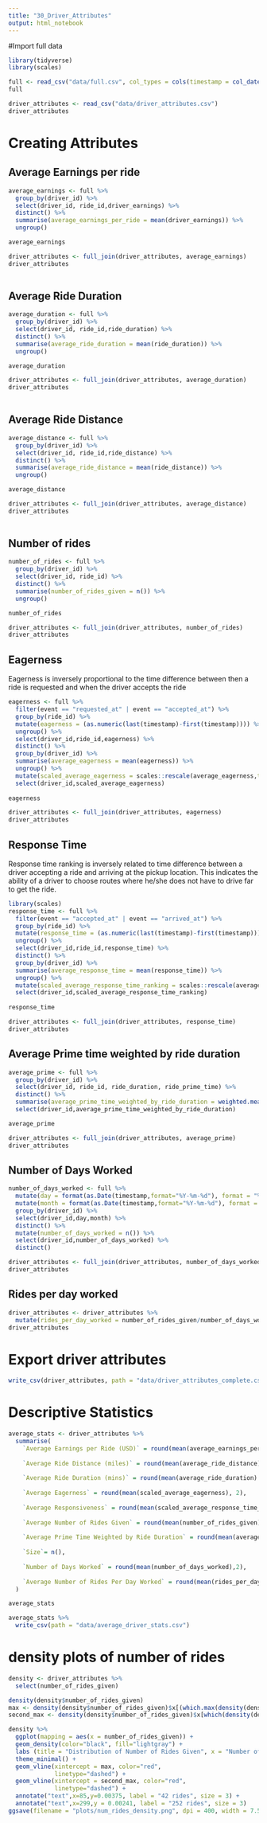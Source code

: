```yaml
---
title: "30_Driver_Attributes"
output: html_notebook
---
```


#Import full data
```r
library(tidyverse)
library(scales)

full <- read_csv("data/full.csv", col_types = cols(timestamp = col_datetime(format = "%Y-%m-%d%.%H:%M:%S%.")))
full

driver_attributes <- read_csv("data/driver_attributes.csv")
driver_attributes
```


# Creating Attributes

## Average Earnings per ride
```r
average_earnings <- full %>% 
  group_by(driver_id) %>% 
  select(driver_id, ride_id,driver_earnings) %>% 
  distinct() %>% 
  summarise(average_earnings_per_ride = mean(driver_earnings)) %>% 
  ungroup()

average_earnings

driver_attributes <- full_join(driver_attributes, average_earnings)
driver_attributes
  
```

## Average Ride Duration

```r
average_duration <- full %>% 
  group_by(driver_id) %>% 
  select(driver_id, ride_id,ride_duration) %>% 
  distinct() %>% 
  summarise(average_ride_duration = mean(ride_duration)) %>% 
  ungroup()

average_duration

driver_attributes <- full_join(driver_attributes, average_duration)
driver_attributes
  
```

## Average Ride Distance

```r
average_distance <- full %>% 
  group_by(driver_id) %>% 
  select(driver_id, ride_id,ride_distance) %>% 
  distinct() %>% 
  summarise(average_ride_distance = mean(ride_distance)) %>% 
  ungroup()

average_distance

driver_attributes <- full_join(driver_attributes, average_distance)
driver_attributes
  
```

## Number of rides
```r
number_of_rides <- full %>% 
  group_by(driver_id) %>% 
  select(driver_id, ride_id) %>% 
  distinct() %>% 
  summarise(number_of_rides_given = n()) %>% 
  ungroup()

number_of_rides

driver_attributes <- full_join(driver_attributes, number_of_rides)
driver_attributes
```
## Eagerness
Eagerness is inversely proportional to the time difference between then a ride is requested and when the driver accepts the ride

```r

eagerness <- full %>% 
  filter(event == "requested_at" | event == "accepted_at") %>% 
  group_by(ride_id) %>% 
  mutate(eagerness = (as.numeric(last(timestamp)-first(timestamp)))) %>% 
  ungroup() %>% 
  select(driver_id,ride_id,eagerness) %>% 
  distinct() %>% 
  group_by(driver_id) %>% 
  summarise(average_eagerness = mean(eagerness)) %>% 
  ungroup() %>% 
  mutate(scaled_average_eagerness = scales::rescale(average_eagerness,to=c(1,0))) %>% #inverse scaling
  select(driver_id,scaled_average_eagerness)
  
eagerness

driver_attributes <- full_join(driver_attributes, eagerness)
driver_attributes
```

## Response Time

Response time ranking is inversely related to time difference between a driver accepting a ride and arriving at the pickup location. This indicates the ability of a driver to choose routes where he/she does not have to drive far to get the ride.

```r
library(scales)
response_time <- full %>% 
  filter(event == "accepted_at" | event == "arrived_at") %>% 
  group_by(ride_id) %>% 
  mutate(response_time = (as.numeric(last(timestamp)-first(timestamp)))) %>% 
  ungroup() %>% 
  select(driver_id,ride_id,response_time) %>% 
  distinct() %>% 
  group_by(driver_id) %>% 
  summarise(average_response_time = mean(response_time)) %>% 
  ungroup() %>% 
  mutate(scaled_average_response_time_ranking = scales::rescale(average_response_time,to=c(1,0))) %>% #inverse scaling
  select(driver_id,scaled_average_response_time_ranking)
  
response_time

driver_attributes <- full_join(driver_attributes, response_time)
driver_attributes
```

## Average Prime time weighted by ride duration

```r
average_prime <- full %>% 
  group_by(driver_id) %>% 
  select(driver_id, ride_id, ride_duration, ride_prime_time) %>% 
  distinct() %>% 
  summarise(average_prime_time_weighted_by_ride_duration = weighted.mean(ride_prime_time,ride_duration)) %>% 
  select(driver_id,average_prime_time_weighted_by_ride_duration)

average_prime

driver_attributes <- full_join(driver_attributes, average_prime)
driver_attributes
```

## Number of Days Worked
```r
number_of_days_worked <- full %>% 
  mutate(day = format(as.Date(timestamp,format="%Y-%m-%d"), format = "%d")) %>% 
  mutate(month = format(as.Date(timestamp,format="%Y-%m-%d"), format = "%m")) %>% 
  group_by(driver_id) %>% 
  select(driver_id,day,month) %>% 
  distinct() %>% 
  mutate(number_of_days_worked = n()) %>% 
  select(driver_id,number_of_days_worked) %>% 
  distinct()

driver_attributes <- full_join(driver_attributes, number_of_days_worked)
driver_attributes
```


## Rides per day worked
```r
driver_attributes <- driver_attributes %>% 
  mutate(rides_per_day_worked = number_of_rides_given/number_of_days_worked)
driver_attributes
```


# Export driver attributes
```r
write_csv(driver_attributes, path = "data/driver_attributes_complete.csv")
```


# Descriptive Statistics

```r
average_stats <- driver_attributes %>% 
  summarise(
    `Average Earnings per Ride (USD)` = round(mean(average_earnings_per_ride), 2),
    
    `Average Ride Distance (miles)` = round(mean(average_ride_distance) * 0.000621371, 2),
    
    `Average Ride Duration (mins)` = round(mean(average_ride_duration) / 60 , 2),
    
    `Average Eagerness` = round(mean(scaled_average_eagerness), 2),
    
    `Average Responsiveness` = round(mean(scaled_average_response_time_ranking), 2),
    
    `Average Number of Rides Given` = round(mean(number_of_rides_given), 2),
    
    `Average Prime Time Weighted by Ride Duration` = round(mean(average_prime_time_weighted_by_ride_duration), 2),
    
    `Size`= n(),
    
    `Number of Days Worked` = round(mean(number_of_days_worked),2),
    
    `Average Number of Rides Per Day Worked` = round(mean(rides_per_day_worked))
  ) 

average_stats

average_stats %>% 
  write_csv(path = "data/average_driver_stats.csv")
```

# density plots of number of rides
```r
density <- driver_attributes %>% 
  select(number_of_rides_given)

density(density$number_of_rides_given)
max <- density(density$number_of_rides_given)$x[(which.max(density(density$number_of_rides_given)$y))]
second_max <- density(density$number_of_rides_given)$x[which(density(density$number_of_rides_given)$y == max(density(density$number_of_rides_given)$y[density(density$number_of_rides_given)$x > 200]))]

density %>% 
  ggplot(mapping = aes(x = number_of_rides_given)) +
  geom_density(color="black", fill="lightgray") +
  labs (title = "Distribution of Number of Rides Given", x = "Number of Rides Given Per Driver", y = "Density") +
  theme_minimal() +
  geom_vline(xintercept = max, color="red",
             linetype="dashed") +
  geom_vline(xintercept = second_max, color="red",
             linetype="dashed") +
  annotate("text",x=85,y=0.00375, label = "42 rides", size = 3) +
  annotate("text",x=299,y = 0.00241, label = "252 rides", size = 3)
ggsave(filename = "plots/num_rides_density.png", dpi = 400, width = 7.5, height = 4)
```

